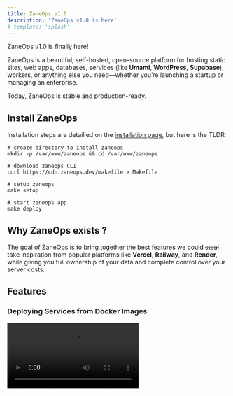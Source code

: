 ```yaml
---
title: ZaneOps v1.0
description: 'ZaneOps v1.0 is here'
# template: 'splash'
---
```


ZaneOps v1.0 is finally here!

ZaneOps is a beautiful, self-hosted, open-source platform for hosting static sites, web apps, databases, services (like **Umami**, **WordPress**, **Supabase**), workers, or anything else you need—whether you’re launching a startup or managing an enterprise.

Today, ZaneOps is stable and production-ready.

## Install ZaneOps

Installation steps are detailled on the [installation page](/installation), but here is the TLDR:

```shell
# create directory to install zaneops
mkdir -p /var/www/zaneops && cd /var/www/zaneops

# download zaneops CLI
curl https://cdn.zaneops.dev/makefile > Makefile

# setup zaneops 
make setup 

# start zaneops app 
make deploy 
```

## Why ZaneOps exists ?

The goal of ZaneOps is to bring together the best features we could ~~steal~~ take inspiration from popular platforms like 
**Vercel**, **Railway**, and **Render**, while giving you full ownership of your data and complete control over your server costs.

## Features  

### Deploying Services from Docker Images  

<video src="/videos/deploy-using-docker.mp4" alt="Deploy using Docker" controls />  

### Environment Variables Management  

Supports adding single variables:  

<video src="/videos/add-env-variables.mp4" alt="Add environment variables" controls />  

And importing variables from `.env` files:  

<video src="/videos/add-from-dotenv.mp4" alt="Import from .env files" controls />  

### Advanced URL Management  

Supports wildcard domains:  

<video src="/videos/wildcard-support.mp4" alt="Wildcard domain support" controls />  

Generates default URLs for services:  

<video src="/videos/generate-url.mp4" alt="Generate default URLs" controls />  

Allows multiple services to share the same domain:  

![Multiple services sharing the same domain](/images/same-domain-services.png)  

### Persistent Logs  

Application logs are persisted per deployment:  

<video src="/videos/application-logs.mp4" alt="Application logs per deployment" controls />  

HTTP logs are persisted per deployment and per service:  

<video src="/videos/http-logs.mp4" alt="HTTP logs per service" controls />  

### Monitoring  

Provides metrics per service and deployment:  

<video src="/videos/metrics.mp4" alt="Service and deployment metrics" controls />  

### Git-Like Configuration Changes  

Allows you to review changes before deploying:  

<video src="/videos/changes-modal.mp4" alt="Review changes before deployment" controls />  

### Resource Limits  

<video src="/videos/resource-limits.mp4" alt="Set resource limits" controls />  

### Magic File Mounts  

Override the content of any file within your services or add new files required for configuration:  

<video src="/videos/config-files.mp4" alt="Magic file mounts for configuration" controls />  

### Deployment Webhook URLs  

Easily set up a [CI/CD workflow](/deploying-with-github-actions):  

<video src="/videos/deploy-webhook-url.mp4" alt="Deployment webhook URL" controls />  

## OK, I Like What I See 😍  

If you'd like to start using ZaneOps today, follow the [installation steps](/installation).  

You can also check out our tutorial on [deploying an application with a database](/tutorials/react-router) on ZaneOps.

## Acknowledgements  

Thanks to our main contributors [@mo-cherif](//github.com/mo-cherif) and [@fredkiss3](//github.com/frekdiss3) for making v1 possible.  

## One More Thing...  

If you’ve made it this far, we have a small favor to ask: 
Please, [give us a star on GitHub!](https://github.com/zane-ops/zane-ops) ⭐ 
It's one of the easiest ways to support the project. You can also help by resharing this post and spreading the word about ZaneOps.  

**Thank you!** 🫶
